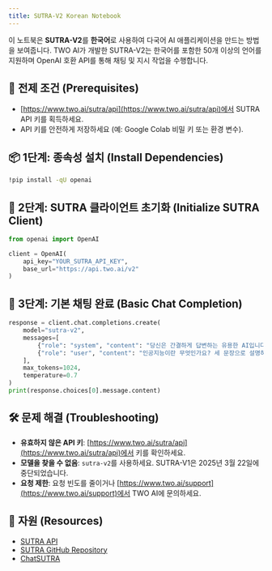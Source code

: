```yaml
---
title: SUTRA-V2 Korean Notebook
---
```


이 노트북은 **SUTRA-V2**를 **한국어**로 사용하여 다국어 AI 애플리케이션을 만드는 방법을 보여줍니다. TWO AI가 개발한 SUTRA-V2는 한국어를 포함한 50개 이상의 언어를 지원하며 OpenAI 호환 API를 통해 채팅 및 지시 작업을 수행합니다.

## 🔧 전제 조건 (Prerequisites)
- [https://www.two.ai/sutra/api](https://www.two.ai/sutra/api)에서 SUTRA API 키를 획득하세요.
- API 키를 안전하게 저장하세요 (예: Google Colab 비밀 키 또는 환경 변수).

## 📦 1단계: 종속성 설치 (Install Dependencies)
```bash
!pip install -qU openai
```

## 🔐 2단계: SUTRA 클라이언트 초기화 (Initialize SUTRA Client)
```python
from openai import OpenAI

client = OpenAI(
    api_key="YOUR_SUTRA_API_KEY",
    base_url="https://api.two.ai/v2"
)
```

## 💬 3단계: 기본 채팅 완료 (Basic Chat Completion)
```python
response = client.chat.completions.create(
    model="sutra-v2",
    messages=[
        {"role": "system", "content": "당신은 간결하게 답변하는 유용한 AI입니다."},
        {"role": "user", "content": "인공지능이란 무엇인가요? 세 문장으로 설명하세요."}
    ],
    max_tokens=1024,
    temperature=0.7
)
print(response.choices[0].message.content)
```

## 🛠 문제 해결 (Troubleshooting)
- **유효하지 않은 API 키**: [https://www.two.ai/sutra/api](https://www.two.ai/sutra/api)에서 키를 확인하세요.
- **모델을 찾을 수 없음**: `sutra-v2`를 사용하세요. SUTRA-V1은 2025년 3월 22일에 중단되었습니다.
- **요청 제한**: 요청 빈도를 줄이거나 [https://www.two.ai/support](https://www.two.ai/support)에서 TWO AI에 문의하세요.

## 📎 자원 (Resources)
- [SUTRA API](https://www.two.ai/sutra/api)
- [SUTRA GitHub Repository](https://github.com/sutra-dev/sutra-cookbook)
- [ChatSUTRA](https://chat.two.ai)